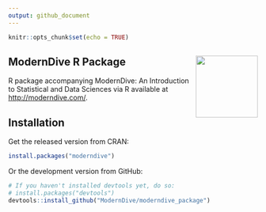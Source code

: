 ```yaml
---
output: github_document
---
```


```r
knitr::opts_chunk$set(echo = TRUE)
```

## ModernDive R Package <img src="images/hex_blue_text.png" align="right" width=125 />

R package accompanying ModernDive: An Introduction to Statistical and Data Sciences via R available at <http://moderndive.com/>.


## Installation

Get the released version from CRAN:

```r
install.packages("moderndive")
```

Or the development version from GitHub:

```r
# If you haven't installed devtools yet, do so:
# install.packages("devtools")
devtools::install_github("ModernDive/moderndive_package")
```
